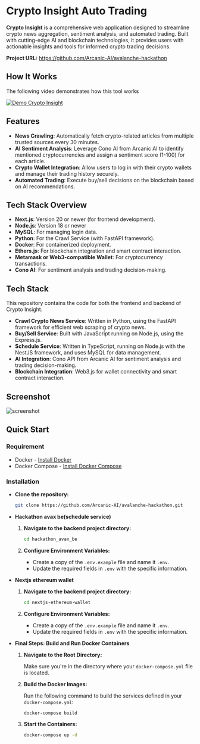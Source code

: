 # Crypto Insight Auto Trading

**Crypto Insight** is a comprehensive web application designed to streamline crypto news aggregation, sentiment analysis, and automated trading. Built with cutting-edge AI and blockchain technologies, it provides users with actionable insights and tools for informed crypto trading decisions.

**Project URL:** https://github.com/Arcanic-AI/avalanche-hackathon

## How It Works
The following video demonstrates how this tool works

[![Demo Crypto Insight](https://img.youtube.com/vi/00ECPl8Jz84/0.jpg)](https://youtu.be/00ECPl8Jz84 "Demo Crypto Insight")

## Features

- **News Crawling**: Automatically fetch crypto-related articles from multiple trusted sources every 30 minutes.
- **AI Sentiment Analysis**: Leverage Cono AI from Arcanic AI to identify mentioned cryptocurrencies and assign a sentiment score (1-100) for each article.
- **Crypto Wallet Integration**: Allow users to log in with their crypto wallets and manage their trading history securely.
- **Automated Trading**: Execute buy/sell decisions on the blockchain based on AI recommendations.

## Tech Stack Overview

- **Next.js**: Version 20 or newer (for frontend development).
- **Node.js**: Version 18 or newer 
- **MySQL**: For managing login data.
- **Python**: For the Crawl Service (with FastAPI framework).
- **Docker**: For containerized deployment.
- **Ethers.js**: For blockchain integration and smart contract interaction.
- **Metamask or Web3-compatible Wallet**: For cryptocurrency transactions.
- **Cono AI**: For sentiment analysis and trading decision-making.

## Tech Stack

This repository contains the code for both the frontend and backend of Crypto Insight.

- **Crawl Crypto News Service**: Written in Python, using the FastAPI framework for efficient web scraping of crypto news.
- **Buy/Sell Service**: Built with JavaScript running on Node.js, using the Express.js.
- **Schedule Service**: Written in TypeScript, running on Node.js with the NestJS framework, and uses MySQL for data management.
- **AI Integration**: Cono API from Arcanic AI for sentiment analysis and trading decision-making.
- **Blockchain Integration**: Web3.js for wallet connectivity and smart contract interaction.

## Screenshot
![screenshot](https://github.com/Arcanic-AI/avalanche-hackathon/raw/master/image.png) 

## Quick Start
### Requirement
- Docker - [Install Docker](https://docs.docker.com/get-docker/)
- Docker Compose - [Install Docker Compose](https://docs.docker.com/compose/install/)
### Installation
- **Clone the repository:**

   ```bash
   git clone https://github.com/Arcanic-AI/avalanche-hackathon.git
   ```

- **Hackathon avax be(schedule service)**
   
    1. **Navigate to the backend project directory:**

        ```bash
        cd hackathon_avax_be
        ```
    2. **Configure Environment Variables:**

        - Create a copy of the `.env.example` file and name it `.env`.
        - Update the required fields in `.env` with the specific information.

- **Nextjs ethereum wallet** 
   
    1. **Navigate to the backend project directory:**

        ```bash
        cd nextjs-ethereum-wallet
        ```
    2. **Configure Environment Variables:**

        - Create a copy of the `.env.example` file and name it `.env`.
        - Update the required fields in `.env` with the specific information.

- **Final Steps: Build and Run Docker Containers**

    1. **Navigate to the Root Directory:**
    
       Make sure you're in the directory where your `docker-compose.yml` file is located.

    2. **Build the Docker Images:**
    
       Run the following command to build the services defined in your `docker-compose.yml`:

        ```bash
        docker-compose build
        ```
    3. **Start the Containers:**
        ```bash
       docker-compose up -d
       ```
